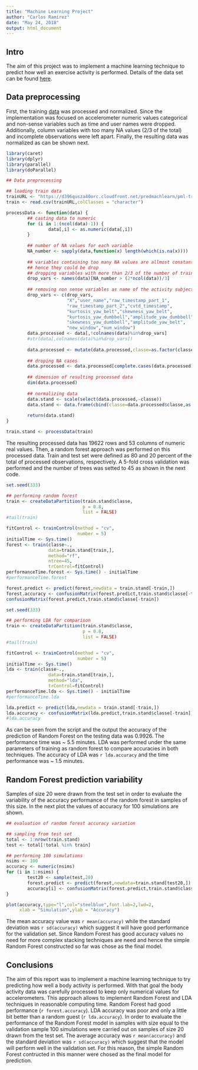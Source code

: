 ```yaml
---
title: "Machine Learning Project"
author: "Carlos Ramirez"
date: "May 24, 2018"
output: html_document
---
```


## **Intro**

The aim of this project was to implement a machine learning technique to predict how well an
exercise activity is performed. Details of the data set can be found [here](http://web.archive.org/web/20161224072740/http:/groupware.les.inf.puc-rio.br/har). 

## **Data preprocessing**

First, the training [data](https://d396qusza40orc.cloudfront.net/predmachlearn/pml-training.csv) was processed and normalized. Since the implementation was focused on accelerometer numeric values
categorical and non-sense variables such as time and user names were dropped. Additionally, column variables with too many NA values (2/3 of the total) and incomplete observations were left apart. Finally, the resulting data was normalized as can be shown next.

```r
library(caret)
library(dplyr)
library(parallel)
library(doParallel)

## Data preprocessing

## loading train data
trainURL <- "https://d396qusza40orc.cloudfront.net/predmachlearn/pml-training.csv"
train <- read.csv(trainURL,colClasses = "character")

processData <- function(data) {
        ## casting data to numeric
        for (i in 1:(ncol(data)-1)) {
                data[,i] <- as.numeric(data[,i])
        }
        
        ## number of NA values for each variable
        NA_number <- sapply(data,function(x) length(which(is.na(x)))) 
        
        ## variables containing too many NA values are allmost constant
        ## hence they could be drop
        ## dropping variables with more than 2/3 of the number of training observations
        drop_vars <- names(data)[NA_number > (2*ncol(data))/3]
        
        ## removing non sense variables as name of the activity subject
        drop_vars <- c(drop_vars,
                       "X","user_name","raw_timestamp_part_1",
                       "raw_timestamp_part_2","cvtd_timestamp",
                       "kurtosis_yaw_belt","skewness_yaw_belt",
                       "kurtosis_yaw_dumbbell","amplitude_yaw_dumbbell",
                       "skewness_yaw_dumbbell","amplitude_yaw_belt",
                       "new_window","num_window")
        data.processed <- data[,!colnames(data)%in%drop_vars]
        #str(data[,colnames(data)%in%drop_vars])
        
        data.processed <- mutate(data.processed,classe=as.factor(classe))
        
        ## droping NA cases
        data.processed <- data.processed[complete.cases(data.processed),]
        
        ## dimension of resulting processed data
        dim(data.processed)
        
        ## normalizing data
        data.stand <- scale(select(data.processed,-classe))
        data.stand <- data.frame(cbind(classe=data.processed$classe,as.data.frame(data.stand)))
        
        return(data.stand)
}

train.stand <- processData(train)
```

The resulting processed data has 19622 rows and 53 columns of numeric real values.
Then, a random forest approach was performed on this processed data. Train and test set were defined
as 80 and 20 percent of the total of processed observations, respectively. A 5-fold cross validation
was performed and the number of trees was setted to 45 as shown in the next code. 

```r
set.seed(333)

## performing random forest
train <- createDataPartition(train.stand$classe,
                             p = 0.8,
                             list = FALSE)
#tail(train)

fitControl <- trainControl(method = "cv",
                           number = 5)
initialTime <- Sys.time()
forest <- train(classe~.,
                data=train.stand[train,],
                method="rf",
                ntree=45,
                trControl=fitControl)
performanceTime.forest <- Sys.time() - initialTime
#performanceTime.forest

forest.predict <- predict(forest,newdata = train.stand[-train,])
forest.accuracy <- confusionMatrix(forest.predict,train.stand$classe[-train])$overall[1] 
confusionMatrix(forest.predict,train.stand$classe[-train])
```



```r
set.seed(333)

## performing LDA for comparison
train <- createDataPartition(train.stand$classe,
                             p = 0.8,
                             list = FALSE)
#tail(train)

fitControl <- trainControl(method = "cv",
                           number = 5)
initialTime <- Sys.time()
lda <- train(classe~.,
                data=train.stand[train,],
                method="lda",
                trControl=fitControl)
performanceTime.lda <- Sys.time() - initialTime
#performanceTime.lda

lda.predict <- predict(lda,newdata = train.stand[-train,])
lda.accuracy <- confusionMatrix(lda.predict,train.stand$classe[-train])$overall[1]
#lda.accuracy
```


As can be seen from the script and the output the accuracy of the prediction of Random Forest on the
testing data was 0.9926. The performance time was ~ 5.5 minutes. LDA was performed
under the same parameters of training as random forest to compare accuracies in both techniques. 
The accuracy of LDA was `r lda.accuracy` and the time performance was ~ 1.5 minutes.  



## **Random Forest prediction variability**

Samples of size 20 were drawn from the test set in order to evaluate the variability of the accuracy performance of the random forest in samples of this size. In the next plot the values of accuracy for 100 simulations are shown. 

```r
## evaluation of random forest accuracy variation

## sampling from test set
total <- 1:nrow(train.stand)
test <- total[!total %in% train]

## performing 100 simulations        
nsims <- 100
accuracy <- numeric(nsims)
for (i in 1:nsims) {
        test20 <- sample(test,20)
        forest.predict <- predict(forest,newdata=train.stand[test20,])
        accuracy[i] <- confusionMatrix(forest.predict,train.stand$classe[test20])$overall[1]  
}

plot(accuracy,type="l",col="steelblue",font.lab=2,lwd=2,
     xlab = "Simulation",ylab = "Accuracy")
```

The mean accuracy value was `r mean(accuracy)` while the standard deviation was `r sd(accuracy)` which suggest it will have good performance for the validation set. Since Random Forest has good accuracy 
values no need for more complex stacking techniques are need and hence the simple Random Forest
constructed so far was chose as the final model.

## **Conclusions**

The aim of this report was to implement a machine learning technique to try
predicting how well a body activity is performed. With that goal the body activity data
was carefully processed to keep only numerical values for accelerometers. This approach
allows to implement Random Forest and LDA techniques in reasonable computing time. 
Random Forest had good performance (`r forest.accuracy`). LDA accuracy was poor and only a 
little bit better than a random guest (`r lda.accuracy`).
In order to evaluate the performance of the Random Forest
model in samples with size equal to the validation sample 100 simulations
were carried out on samples of size 20 drawn from the test set. The average accuracy was
`r mean(accuracy)` and the standard deviation was `r sd(accuracy)` which suggest that
the model will perform well in the validation set. For this reason, the simple Random Forest
contructed in this manner were chosed as the final model for prediction.

